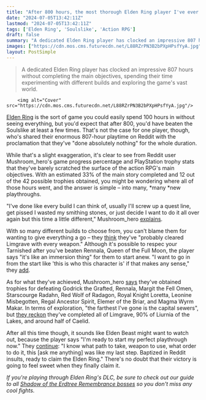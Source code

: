 ```yaml
---
title: "After 800 hours, the most thorough Elden Ring player I've ever seen is preparing to start their 'perfect playthrough' after trying 'every build I can think of' while barely leaving the starting area"
date: "2024-07-05T13:42:11Z"
lastmod: "2024-07-05T13:42:11Z"
tags: ['Elden Ring', 'Soulslike', 'Action RPG']
draft: false
summary: "A dedicated Elden Ring player has clocked an impressive 807 hours without completing the main objectives, spending their time experimenting with different builds and exploring the game's vast world."
images: ["https://cdn.mos.cms.futurecdn.net/L88RZrPN3B2bPXpHPsfYyA.jpg"]
layout: PostSimple
---
```

> A dedicated Elden Ring player has clocked an impressive 807 hours without completing the main objectives, spending their time experimenting with different builds and exploring the game's vast world.


        <img alt="Cover" src="https://cdn.mos.cms.futurecdn.net/L88RZrPN3B2bPXpHPsfYyA.jpg"/>
        
[<u>Elden Ring</u>](https://www.gamesradar.com/elden-ring-guide/) is the sort of game you could easily spend 100 hours in without seeing everything, but you'd expect that after 800, you'd have beaten the Soulslike at least a few times. That's not the case for one player, though, who's shared their enormous 807-hour playtime on Reddit with the proclamation that they've "done absolutely nothing" for the whole duration.

While that's a slight exaggeration, it's clear to see from Reddit user Mushroom_hero's game progress percentage and PlayStation trophy stats that they've barely scratched the surface of the action RPG's main objectives. With an estimated 33% of the main story completed and 12 out of the 42 possible trophies obtained, you might be wondering where all of those hours went, and the answer is simple – into many, *many *new playthroughs.

"I've done like every build I can think of, usually I'll screw up a quest line, get pissed I wasted my smithing stones, or just decide I want to do it all over again but this time a little different," Mushroom_hero [<u>explains</u>](https://www.reddit.com/r/Eldenring/comments/1dujs00/comment/lbhe0qj/?utm_source=share&utm_medium=web3x&utm_name=web3xcss&utm_term=1&utm_content=share_button). 

With so many different builds to choose from, you can't blame them for wanting to give everything a go – they [think](https://www.reddit.com/r/Eldenring/comments/1dujs00/comment/lbhc9q6/?utm_source=share&utm_medium=web3x&utm_name=web3xcss&utm_term=1&utm_content=share_button) they've "probably cleared Limgrave with every weapon." Although it's possible to respec your Tarnished after you've beaten Rennala, Queen of the Full Moon, the player says "it's like an immersion thing" for them to start anew. "I want to go in from the start like 'this is who this character is' if that makes any sense," they [<u>add</u>](https://www.reddit.com/r/Eldenring/comments/1dujs00/comment/lbhshwg/?utm_source=share&utm_medium=web3x&utm_name=web3xcss&utm_term=1&utm_content=share_button).

As for what they've achieved, Mushroom_hero [<u>says</u>](https://www.reddit.com/r/Eldenring/comments/1dujs00/comment/lbhzbqk/?utm_source=share&utm_medium=web3x&utm_name=web3xcss&utm_term=1&utm_content=share_button) they've obtained trophies for defeating Godrick the Grafted, Rennala, Margit the Fell Omen, Starscourge Radahn, Red Wolf of Radagon, Royal Knight Loretta, Leonine Misbegotten, Regal Ancestor Spirit, Elemer of the Briar, and Magma Wyrm Makar. In terms of exploration, "the farthest I've gone is the capital sewers", but [<u>they reckon</u>](https://www.reddit.com/r/Eldenring/comments/1dujs00/comment/lbhpt81/?utm_source=share&utm_medium=web3x&utm_name=web3xcss&utm_term=1&utm_content=share_button) they've completed all of Limgrave, 90% of Liurnia of the Lakes, and around half of Caelid. 

After all this time though, it sounds like Elden Beast might want to watch out, because the player says "I'm ready to start my perfect playthrough now." They [continue](https://www.reddit.com/r/Eldenring/comments/1dujs00/comment/lbj74bu/?utm_source=share&utm_medium=web3x&utm_name=web3xcss&utm_term=1&utm_content=share_button): "I know what path to take, weapon to use, what order to do it, this [ask me anything] was like my last step. Baptized in Reddit insults, ready to claim the Elden Ring." There's no doubt that their victory is going to feel sweet when they finally claim it. 

*If you're playing through Elden Ring's DLC, be sure to check out our guide to all *[<u><em>Shadow of the Erdtree Remembrance bosses</em></u>](https://www.gamesradar.com/games/action-rpg/shadow-of-the-erdtree-remembrance-bosses/)* so you don't miss any cool fights.*
        